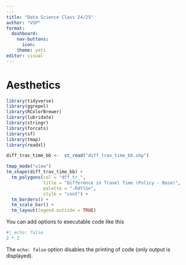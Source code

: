 ```yaml
---
---
title: "Data Science Class 24/25"
author: "VSP"
format: 
  dashboard:
    nav-buttons: 
      icon: 
    theme: yeti
editor: visual
---
```


## 

# Aesthetics

```r
library(tidyverse)
library(ggrepel)
library(RColorBrewer)
library(lubridate)
library(stringr)
library(forcats)
library(sf)
library(tmap)
library(readxl)

diff_trav_time_bb <-  st_read("diff_trav_time_bb.shp")

tmap_mode("view")
tm_shape(diff_trav_time_bb) +
  tm_polygons(col = "dff_tr_",
              title = "Difference in Travel Time (Policy - Base)",
              palette = "-RdYlGn",
              style = "cont") +
  tm_borders() +
  tm_scale_bar() +
  tm_layout(legend.outside = TRUE)

```

You can add options to executable code like this

```r
#| echo: false
2 * 2
```

The `echo: false` option disables the printing of code (only output is displayed).
